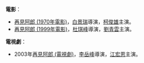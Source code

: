 '''電影'''：
*[[再見阿郎_(1970年電影)|再見阿郎 (1970年電影)]]，[[白景瑞|白景瑞]]導演，[[柯俊雄|柯俊雄]]主演。
*[[再見阿郎_(1999年電影)|再見阿郎 (1999年電影)]]，[[杜琪峰|杜琪峰]]導演，[[劉青雲|劉青雲]]主演。

'''電視劇'''：
* 2003年[[再見阿郎_(電視劇)|再見阿郎 (電視劇)]]，[[李岳峰|李岳峰]]導演，[[江宏恩|江宏恩]]主演。

{{disambig|Cat=四字作品消歧義}}